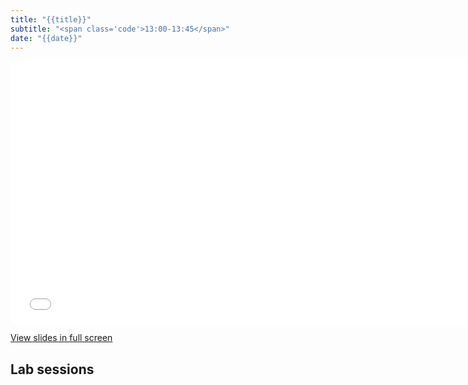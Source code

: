 ```yaml
---
title: "{{title}}"
subtitle: "<span class='code'>13:00-13:45</span>"
date: "{{date}}"
---
```


<!-- Materials will be distributed sooner to the event. -->

```{=html}
<embed src="../../materials/{{slug}}.pdf" type="application/pdf" width="750px" height="420px">
```

[View slides in full screen](../../materials/{{slug}}.pdf)

## Lab sessions